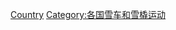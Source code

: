 {{containercat}}
{{Categories by country|nocat}}
{{Commons category|Bobsleigh by country}}

[[Category:雪车|Country]]
[[Category:各国雪车和雪橇运动|Category:各国雪车和雪橇运动]]